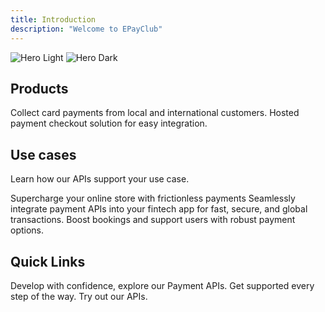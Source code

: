 ```yaml
---
title: Introduction
description: "Welcome to EPayClub"
---
```


<img
  className="block dark:hidden"
  src="/images/hero-light.png"
  alt="Hero Light"
/>
<img
  className="hidden dark:block"
  src="/images/hero-dark.png"
  alt="Hero Dark"
/>

## Products

<CardGroup cols={2}>
  <Card
    title="Cards"
    icon="credit-card"
    href="/payments/cards"
  >
    Collect card payments from local and international customers.
  </Card>
  <Card
    title="Payment links"
    icon="link"
    href=""
  >
    Hosted payment checkout solution for easy integration.
  </Card>
</CardGroup>

## Use cases

Learn how our APIs support your use case.

<CardGroup cols={2}>
  <Card
    title="Retail & ECommerce"
    icon="cart-shopping"
    href="/use-cases/retail"
  >
    Supercharge your online store with frictionless payments
  </Card>
  <Card
    title="Fintechs"
    icon="money-bill-transfer"
    href="/use-cases/fintech"
  >
    Seamlessly integrate payment APIs into your fintech app for fast, secure, and global transactions.
  </Card>
  <Card
    title="Travel"
    icon="plane"
    href="/use-cases/travel"
  >
    Boost bookings and support users with robust payment options.
  </Card>
</CardGroup>

## Quick Links

<CardGroup cols={2}>
  <Card
    title="API References"
    icon="code"
    href="/api-reference/introduction"
  >
    Develop with confidence, explore our Payment APIs.
  </Card>
  <Card
    title="Support"
    icon="headset"
    href="mailto:support@epayclub.com"
  >
    Get supported every step of the way.
  </Card>
  <Card
    title="Postman Collection"
    icon="webhook"
    href=""
  >
    Try out our APIs.
  </Card>
</CardGroup>
